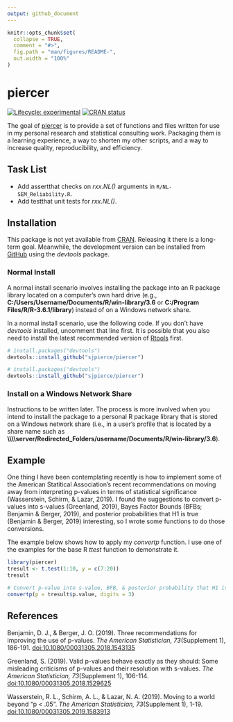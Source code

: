 ```yaml
---
output: github_document
---
```


<!-- README.md is generated from README.Rmd. Please edit that file -->

```r
knitr::opts_chunk$set(
  collapse = TRUE,
  comment = "#>",
  fig.path = "man/figures/README-",
  out.width = "100%"
)
```
# piercer

<!-- badges: start -->
[![Lifecycle: experimental](https://img.shields.io/badge/lifecycle-experimental-orange.svg)](https://www.tidyverse.org/lifecycle/#experimental)
[![CRAN status](https://www.r-pkg.org/badges/version/piercer)](https://CRAN.R-project.org/package=piercer)
<!-- badges: end -->

The goal of [piercer](https://github.com/sjpierce/piercer) is to provide a set 
of functions and files written for use in my personal research and statistical
consulting work. Packaging them is a learning experience, a way to shorten my
other scripts, and a way to increase quality, reproducibility, and efficiency.

## Task List 
* Add assertthat checks on *rxx.NL()* arguments in `R/NL-SEM_Reliability.R`. 
* Add testthat unit tests for *rxx.NL()*.

## Installation
This package is not yet available from [CRAN](https://CRAN.R-project.org). 
Releasing it there is a long-term goal. Meanwhile, the development version can 
be installed from [GitHub](https://github.com) using the *devtools* package.

### Normal Install
A normal install scenario involves installing the package into an R package 
library located on a computer's own hard drive (e.g., 
**C:/Users/Username/Documents/R/win-library/3.6** or 
**C:/Program Files/R/R-3.6.1/library**) instead of on a Windows network share. 

In a normal install scenario, use the following code. If you don't have
*devtools* installed, uncomment that line first. It is possible that you also
need to install the latest recommended version of 
[Rtools](https://cran.r-project.org/bin/windows/Rtools) first. 

```r
# install.packages("devtools")
devtools::install_github("sjpierce/piercer")
```

```r
# install.packages("devtools")
devtools::install_github("sjpierce/piercer")
```

### Install on a Windows Network Share
Instructions to be written later. The process is more involved when you intend
to install the package to a personal R package library that is stored on a 
Windows network share (i.e., in a user's profile that is located by a share name
such as 
**\\\\\\\\server/Redirected_Folders/username/Documents/R/win-library/3.6**). 

## Example
One thing I have been contemplating recently is how to implement some of the 
American Statitical Association's recent recommendations on moving away from 
interpreting p-values in terms of statistical significance (Wasserstein, Schirm,
& Lazar, 2019). I found the suggestions to convert p-values into s-values
(Greenland, 2019), Bayes Factor Bounds (BFBs; Benjamin & Berger, 2019), and 
posterior probabilities that H1 is true (Benjamin & Berger, 2019) interesting, 
so I wrote some functions to do those conversions. 

The example below shows how to apply my *convertp* function. I use one of the 
examples for the base R *ttest* function to demonstrate it. 

```r
library(piercer)
tresult <- t.test(1:10, y = c(7:20))
tresult

# Convert p-value into s-value, BFB, & posterior probability that H1 is true. 
convertp(p = tresult$p.value, digits = 3)
```

## References
Benjamin, D. J., & Berger, J. O. (2019). Three recommendations for improving the
use of p-values. *The American Statistician, 73*(Supplement 1), 186-191. 
[doi:10.1080/00031305.2018.1543135](https://doi.org/10.1080/00031305.2018.1543135)

Greenland, S. (2019). Valid p-values behave exactly as they should: Some 
misleading criticisms of p-values and their resolution with s-values. 
*The American Statistician, 73*(Supplement 1), 106-114.
[doi:10.1080/00031305.2018.1529625](https://doi.org/10.1080/00031305.2018.1529625)

Wasserstein, R. L., Schirm, A. L., & Lazar, N. A. (2019). Moving to a world
beyond "p < .05". *The American Statistician, 73*(Supplement 1), 1-19. 
[doi:10.1080/00031305.2019.1583913](https://doi.org/10.1080/00031305.2019.1583913)
